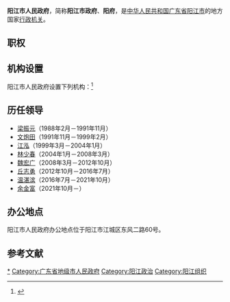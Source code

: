 {{Infobox PRCG
|机构名称=阳江市人民政府
|标志1=National Emblem of the People's Republic of China (2).svg
|标志1说明=[[s:国务院关于国家行政机关和企业事业单位社会团体印章管理的规定|1999年规定]]：[[印章|印章]][[直径|直径]]4.5厘米，中央刊[[中华人民共和国国徽|国徽]]，由[[广东省人民政府|广东省人民政府]]制发。
|职位1=市长
|人员1=余金富
|职位2=常务副市长
|人员2=张磊
|职位3=副市长
|人员3=黄锐、冯松柏、方小勇、黄宁、刘德伟
|人数3=5
|职位4=秘书长
|人员4=黄太健
|业务上级=[[广东省人民政府|广东省人民政府]]
|组织上级=[[阳江市人民代表大会|阳江市人民代表大会]]<br>[[阳江市人民代表大会常务委员会|阳江市人民代表大会常务委员会]]
|中共上级=[[中国共产党阳江市委员会|中国共产党阳江市委员会]]
|中共本级=[[中国共产党阳江市人民政府党组|中国共产党阳江市人民政府党组]]
|行政级别=正地厅级
|机构类型=[[地级市|地级市]][[人民政府|人民政府]]
|场所1=阳江市人民政府办公室
|地址1=阳江市江城区东风二路60号
|坐标1=
|邮编1=
|官网= {{URL|http://www.yangjiang.gov.cn}}
|a=[[中国共产党阳江市委员会|中国共产党阳江市委员会]]
|b=[[阳江市人民代表大会|阳江市人民代表大会]]
|c=[[阳江市人民代表大会常务委员会|阳江市人民代表大会常务委员会]]
|d=[[中国人民政治协商会议阳江市委员会|中国人民政治协商会议阳江市委员会]]
|e=[[中国共产党阳江市纪律检查委员会|中国共产党阳江市纪律检查委员会]]
|f=[[阳江市监察委员会|阳江市监察委员会]]
|g=[[广东省阳江市中级人民法院|广东省阳江市中级人民法院]]
|h=[[阳江市人民检察院|阳江市人民检察院]]
|i=[[中国人民解放军阳江市警备区|中国人民解放军阳江市警备区]]
}}

'''阳江市人民政府'''，简称'''阳江市政府'''、'''阳府'''，是[[中华人民共和国|中华人民共和国]][[广东省|广东省]][[阳江市|阳江市]]的地方国家[[行政机关|行政机关]]。

== 职权 ==
{{:人民政府}}

== 机构设置 ==
阳江市人民政府设置下列机构：<ref>{{cite web|url=http://www.yangjiang.gov.cn/zwgk/jgzn/|title=机构职能*阳江市人民政府门户网站|publisher=阳江市人民政府}}</ref>
{{columns-list|2|
*阳江市政府办公室
*阳江市发展和改革局
*阳江市工业和信息化局
*阳江市教育局
*阳江市科学技术局
*阳江市公安局
*阳江市民政局
*阳江市司法局
*阳江市财政局
*阳江市人力资源和社会保障局
*阳江市自然资源局
*阳江市生态环境局
*阳江市住房和城乡建设局
*阳江市交通运输局
*阳江市水务局
*阳江市农业农村局
*阳江市林业局
*阳江市商务局
*阳江市文化广电旅游体育局
*阳江市卫生健康局
*阳江市审计局
*阳江市场监督管理局
*阳江市应急管理局
*阳江市统计局
*阳江市城市管理和综合执法局
*阳江市政务服务数据管理局
*阳江市金融工作局
*阳江市退役军人事务局
*阳江市医疗保障局
*阳江市国有资产监督管理委员会
}}

== 历任领导 ==
* [[梁振元|梁振元]]（1988年2月－1991年11月）
* [[文炮田|文炮田]]（1991年11月－1999年2月）
* [[江泓|江泓]]（1999年3月－2004年1月）
* [[林少春|林少春]]（2004年1月－2008年3月）
* [[魏宏广|魏宏广]]（2008年3月－2012年10月）
* [[丘志勇|丘志勇]]（2012年10月－2016年7月）
* [[温湛滨|温湛滨]]（2016年7月－2021年10月）
* [[余金富|余金富]]（2021年10月－）

== 办公地点 ==
阳江市人民政府办公地点位于阳江市江城区东风二路60号。

== 参考文献 ==
{{Reflist|2}}

{{广东省各地市|行政机关}}

[[Category:阳江市人民政府|*]]
[[Category:广东省地级市人民政府|Category:广东省地级市人民政府]]
[[Category:阳江政治|Category:阳江政治]]
[[Category:阳江组织|Category:阳江组织]]
